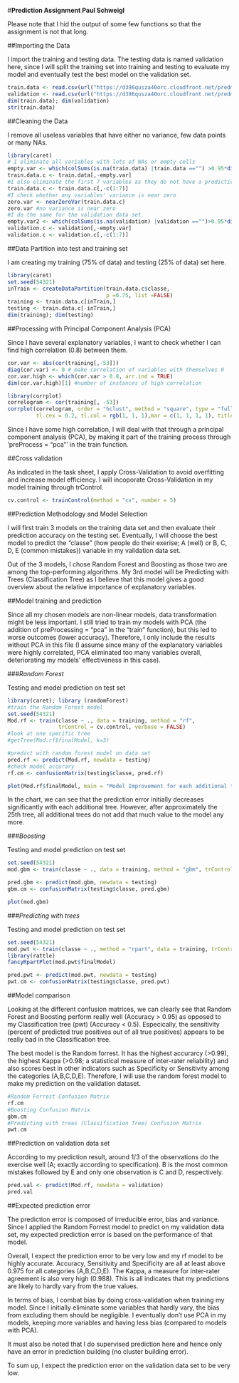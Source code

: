 #**Prediction Assignment Paul Schweigl**

Please note that I hid the output of some few functions so that the assignment is not that long.

##Importing the Data

I import the training and testing data. The testing data is named validation here, since I will split the training set into training and testing to evaluate my model and eventually test the best model on the validation set.

```{r Importing data}
train.data <- read.csv(url("https://d396qusza40orc.cloudfront.net/predmachlearn/pml-training.csv"), header = TRUE)
validation <- read.csv(url("https://d396qusza40orc.cloudfront.net/predmachlearn/pml-testing.csv"), header = TRUE)
dim(train.data); dim(validation)
str(train.data)
```

##Cleaning the Data

I remove all useless variables that have either no variance, few data points or many NAs.

```{r Cleaning the Data}
library(caret)
# I eliminate all variables with lots of NAs or empty cells
empty.var <- which(colSums(is.na(train.data) |train.data =="") >0.95*dim(train.data)[1])
train.data.c <- train.data[,-empty.var]
#I also eliminate the first 7 variables as they do not have a predictive power on the type of exercise
train.data.c <- train.data.c[,-c(1:7)]
#I check whether any variables' variance is near zero
zero.var <- nearZeroVar(train.data.c)
zero.var #no variance is near zero
#I do the same for the validation data set
empty.var2 <- which(colSums(is.na(validation) |validation =="")>0.95*dim(validation)[1])
validation.c <- validation[,-empty.var]
validation.c <- validation.c[,-c(1:7)]
```

##Data Partition into test and training set

I am creating my training (75% of data) and testing (25% of data) set here.

```{r}
library(caret)
set.seed(54321)
inTrain <- createDataPartition(train.data.c$classe, 
                               p =0.75, list =FALSE)
training <- train.data.c[inTrain,]
testing <- train.data.c[-inTrain,]
dim(training); dim(testing)
```

##Processing with Principal Component Analysis (PCA)

Since I have several explanatory variables, I want to check whether I can find high correlation (0.8) between them.

```{r}
cor.var <- abs(cor(training[,-53]))
diag(cor.var) <- 0 # make correlation of variables with themselves 0 
cor.var.high <- which(cor.var > 0.8, arr.ind = TRUE)
dim(cor.var.high)[1] #number of instances of high correlation
```
```{r}
library(corrplot)
correlogram <- cor(training[, -53])
corrplot(correlogram, order = "hclust", method = "square", type = "full", 
         tl.cex = 0.2, tl.col = rgb(1, 1, 1),mar = c(1, 1, 1, 1), title = "Variables Correlogram")
```


Since I have some high correlation, I will deal with that through a principal component analysis (PCA), by making it part of the training process through 'preProcess = "pca"' in the train function. 

##Cross validation

As indicated in the task sheet, I apply Cross-Validation to avoid overfitting and increase model efficiency. I will incoporate Cross-Validation in my model training through trControl.

```{r}
cv.control <- trainControl(method = "cv", number = 5)
```

##Prediction Methodology and Model Selection

I will first train 3 models on the training data set and then evaluate their prediction accuracy on the testing set. Eventually, I will choose the best model to predict the "classe" (how people do their exerise; A (well) or B, C, D, E (common mistakes)) variable in my validation data set.

Out of the 3 models, I chose Random Forest and Boosting as those two are among the top-performing algorithms. My 3rd model will be Predicting with Trees (Classification Tree) as I believe that this model gives a good overview about the relative importance of explanatory variables.

##Model training and prediction

Since all my chosen models are non-linear models, data transformation might be less important. I still tried to train my models with PCA (the addition of preProcessing = "pca" in the "train" function), but this led to worse outcomes (lower accuracy). Therefore, I only include the results without PCA in this file (I assume since many of the explanatory variables were highly correlated, PCA eliminated too many variables overall, deteriorating my models' effectiveness in this case).

###*Random Forest*

Testing and model prediction on test set

```{r}
library(caret); library (randomForest)
#train the Random Forest model
set.seed(54321)
Mod.rf <- train(classe ~ ., data = training, method = "rf",
                trControl = cv.control, verbose = FALSE)
#look at one specific tree
#getTree(Mod.rf$finalModel, k=3) 

#predict with random forest model on data set
pred.rf <- predict(Mod.rf, newdata = testing)
#check model accurary
rf.cm <- confusionMatrix(testing$classe, pred.rf)

plot(Mod.rf$finalModel, main = "Model Improvement for each additional tree")
```

In the chart, we can see that the prediction error initially decreases significantly with each additional tree. However, after approximately the 25th tree, all additional trees do not add that much value to the model any more. 

###*Boosting* 

Testing and model prediction on test set

```{r}
set.seed(54321)
mod.gbm <- train(classe ~ ., data = training, method = "gbm", trControl = cv.control, verbose = FALSE)

pred.gbm <- predict(mod.gbm, newdata = testing)
gbm.cm <- confusionMatrix(testing$classe, pred.gbm)

plot(mod.gbm)
```

###*Predicting with trees*

Testing and model prediction on test set

```{r}
set.seed(54321)
mod.pwt <- train(classe ~ ., method = "rpart", data = training, trControl = cv.control)
library(rattle)
fancyRpartPlot(mod.pwt$finalModel)

pred.pwt <- predict(mod.pwt, newdata = testing)
pwt.cm <- confusionMatrix(testing$classe, pred.pwt)
```

##Model comparison

Looking at the different confusion matrices, we can clearly see that Random Forest and Boosting perform really well  (Accuracy > 0.95) as opposed to my Classification tree (pwt) (Accuracy < 0.5). Especically, the sensitivity (percent of predicted true positives out of all true positives) appears to be really bad in the Classification tree.

The best model is the Random forrest. It has the highest accurarcy (>0.99), the highest Kappa (>0.98; a statistical measure of inter-rater reliability) and also scores best in other indicators such as Specificity or Sensitivity among the categories (A,B,C,D,E). Therefore, I will use the random forest  model to make my prediction on the validation dataset.

```{r}
#Random Forrest Confusion Matrix
rf.cm
#Boosting Confusion Matrix
gbm.cm
#Predicting with trees (Classification Tree) Confusion Matrix
pwt.cm
```

##Prediction on validation data set

According to my prediction result, around 1/3 of the observations do the exercise well (A; exactly according to specification). B is the most common mistakes followed by E and only one observation is C and D, respectively.

```{r}
pred.val <- predict(Mod.rf, newdata = validation)
pred.val
```


##Expected prediction error

The prediction error is composed of irreducible error, bias and variance. Since I applied the Random Forrest model to predict on my validation data set, my expected prediction error is based on the performance of that model. 

Overall, I expect the prediction error to be very low and my rf model to be highly accurate. Accuracy, Sensitivity and Specificity are all at least above 0.975 for all categories (A,B,C,D,E). The Kappa, a measure for inter-rater agreement is also very high (0.988). This is all indicates that my predictions are likely to hardly vary from the true values.

In terms of bias, I combat bias by doing cross-validation when training my model. Since I initially eliminate some variables that hardly vary, the bias from excluding them should be negligible. I eventually don't use PCA in my models, keeping more variables and having less bias (compared to models with PCA).

It must also be noted that I do supervised prediction here and hence only have an error in prediction building (no cluster building error).

To sum up, I expect the prediction error on the validation data set to be very low. 


